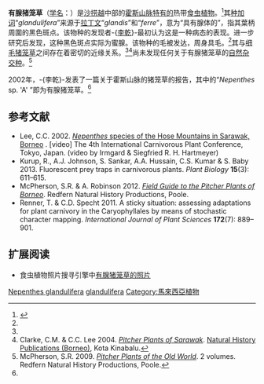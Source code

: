 {{noteTA
|G1=Carnivorous Plant
}}

{{Speciesbox
|image = Nepenthes glandulifera.jpg
|taxon=Nepenthes glandulifera
|authority = [[李乾|Chi.C.Lee]] (2004)<ref name=gland>Lee, C.C. 2004. New records and a new species of ''Nepenthes'' (Nepenthaceae) from Sarawak. ''Sandakania'' '''15''': 93–101.</ref>
|range_map = Nepenthes platychila distribution.png
|range_map_caption = 有腺猪笼草的分布地
|synonyms =
<small>[[非正式名|非正式名]]</small>
*''Nepenthes'' sp. 'A'<br><small>[[李乾|Chi.C.Lee]] (2002)<ref name=Lee2002>Lee, C.C. 2002. {{PDFlink|[http://carnivorousplants.org/cpn/articles/ICPS2002confp25_30.pdf ''Nepenthes'' species of the Hose Mountains in Sarawak, Borneo.]}} ''Proceedings of the 4th International Carnivorous Plant Conference, Hiroshima University, Tokyo'': 25–30.</ref></small>
}}

'''有腺猪笼草'''（[[学名|学名]]：''{{lang|la|Nepenthes glandulifera}}''）是[[沙捞越|沙捞越]]中部的[[霍斯山脉|霍斯山脉]][[特有种|特有的]]热带[[食虫植物|食虫植物]]。<ref name="夏洛特2007">{{cite book | title=[[食蟲植物觀賞&栽培圖鑑|食蟲植物觀賞&栽培圖鑑]] | publisher=商周出版 | author=夏洛特 | year=2007 | location=台北 | pages=74 | isbn=978-986-124-850-9}}</ref>其[[种加词|种加词]]“''glandulifera''”来源于[[拉丁文|拉丁文]]“''glandis''”和“''ferre''”，意为“具有腺体的”，指其葉柄周圍的黑色斑点。该物种的发现者-{[[李乾|李乾]]}-最初认为这是一种病态的表现。进一步研究后发现，这种黑色斑点实际为蜜腺。该物种的毛被发达，周身具毛。<ref name="夏洛特2007" />其与[[细毛猪笼草|细毛猪笼草]]{{small|（''N. pilosa''）}}之间存在着密切的近缘关系。<ref name=gland /><ref>Clarke, C.M. & C.C. Lee 2004. ''[[沙捞越的猪笼草|Pitcher Plants of Sarawak]]''. [[自然历史出版社_(婆罗洲)|Natural History Publications (Borneo)]], Kota Kinabalu.</ref>尚未发现任何关于有腺猪笼草的[[自然杂交种|自然杂交种]]。<ref name=McPherson>McPherson, S.R. 2009. ''[[旧大陆的猪笼草|Pitcher Plants of the Old World]]''. 2 volumes. Redfern Natural History Productions, Poole.</ref>

2002年，-{李乾}-发表了一篇关于霍斯山脉的猪笼草的报告，其中的“''Nepenthes'' sp. 'A' ”即为有腺猪笼草。<ref name=Lee2002 />

== 参考文献 ==
{{reflist|2}}
{{refbegin|2}}
* Lee, C.C. 2002. [http://www.youtube.com/watch?v=ttLmh_fHmTU ''Nepenthes'' species of the Hose Mountains in Sarawak, Borneo] {{Wayback|url=http://www.youtube.com/watch?v=ttLmh_fHmTU |date=20140608183609 }}. [video] The 4th International Carnivorous Plant Conference, Tokyo, Japan. (video by Irmgard & Siegfried R. H. Hartmeyer)
* Kurup, R., A.J. Johnson, S. Sankar, A.A. Hussain, C.S. Kumar & S. Baby 2013. Fluorescent prey traps in carnivorous plants. ''Plant Biology'' '''15'''(3): 611–615. {{DOI|10.1111/j.1438-8677.2012.00709.x}}
* McPherson, S.R. & A. Robinson 2012. ''[[婆罗洲的猪笼草野外指南|Field Guide to the Pitcher Plants of Borneo]]''. Redfern Natural History Productions, Poole.
* Renner, T. & C.D. Specht 2011. A sticky situation: assessing adaptations for plant carnivory in the Caryophyllales by means of stochastic character mapping. ''International Journal of Plant Sciences'' '''172'''(7): 889–901. {{DOI|10.1086/660882}}
{{refend}}

== 扩展阅读 ==
{{refbegin}}
* 食虫植物照片搜寻引擎中[http://www.cpphotofinder.com/nepenthes-glandulifera-600.html 有腺猪笼草的照片] {{Wayback|url=http://www.cpphotofinder.com/nepenthes-glandulifera-600.html |date=20210120105710 }}
{{commons-inline|Nepenthes glandulifera|有腺猪笼草}}
{{wikispecies-inline|Nepenthes glandulifera|有腺猪笼草}}
{{refend}}

{{猪笼草属}}
{{Taxonbar|from=Q4911399}}

[[Category:亚洲食虫植物|Nepenthes glandulifera]]
[[Category:猪笼草属|glandulifera]]
[[Category:馬來西亞植物|Category:馬來西亞植物]]
